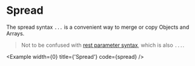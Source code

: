
# Spread

The spread syntax `...` is a convenient way to merge or copy Objects and Arrays.

> Not to be confused with [rest parameter syntax](https://developer.mozilla.org/en-US/docs/Web/JavaScript/Reference/Functions/rest_parameters), which is also `...`.

<Example width={0} title={'Spread'} code={spread} />
